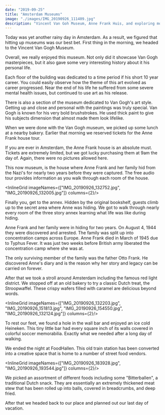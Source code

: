 ```yaml
---
date: "2019-09-25"
title: "Amsterdam Museums"
image: "./images/IMG_20190926_111409.jpg"
description: "Vincent Van Goh Museum, Anne Frank Huis, and exploring more of Amsterdam."
---
```



Today was yet another rainy day in Amsterdam. As a result, we figured that hitting up museums was our best bet. First thing in the morning, we headed to the Vincent Van Gogh Museum.

<InlineImage imageName="IMG_20190926_111409.jpg"/>

Overall, we really enjoyed this museum. Not only did it showcase Van Gogh masterpieces, but it also gave some very interesting history about it his personal life.

Each floor of the building was dedicated to a time period if his short 10 year career. You could easily observe how the theme of this art evolved as career progressed. Near the end of his life he suffered from some severe mental health issues, but continued to use art as his release.

<ImageTrifecta topImageName="MVIMG_20190926_100710.jpg" bottomImageName="IMG_20190926_101311.jpg" portraitImageName="IMG_20190926_110152.jpg" orientation="left"/>

There is also a section of the museum dedicated to Van Gogh's art style. Getting up and close and personal with the paintings was truly special. Van Gogh is known for his very bold brushstrokes.  He used thick paint to give his subjects dimension that almost made them look lifelike.

When we were done with the Van Gogh museum, we picked up some lunch at a nearby bakery. Earlier that morning we reserved tickets for the Anne Frank house tour.

If you are ever in Amsterdam, the Anne Frank house is an absolute must. Tickets are extremely limited, but we got lucky purchasing them at 9am the day of. Again, there were no pictures allowed here.

This now museum, is the house where Anne Frank and her family hid from the Nazi's for nearly two years before they were captured. The free audio tour provides information as you walk through each room of the house.

<InlineGrid imageNames={["IMG_20190926_132752.jpg", "IMG_20190926_132005.jpg"]} columns={2}/>

Finally you, get to the annex. Hidden by the original bookshelf, guests climb up to the secret area where Anne was hiding. We got to walk through nearly every room of the three story annex learning what life was like during hiding.

Anne Frank and her family were in hiding for two years. On August 4, 1944 they were discovered and arrested. The family was split up into concentration camps across Europe. Anne Frank died in March of 1945 due to Typhus Fever. It was just two weeks before British army liberated the concentration camp where she was at.

<InlineImage imageName="IMG_20190926_134509.jpg"/>

The only surviving member of the family was the father Otto Frank. He discovered Anne's diary and is the reason why her story and legacy can be carried on forever.

After that we took a stroll around Amsterdam including the famous red light district. We stopped off at an old bakery to try a classic Dutch treat, the Stroopwaffel. These crispy wafers filled with caramel are delicious beyond words.

<InlineGrid imageNames={["IMG_20190926_132203.jpg", "IMG_20190926_151813.jpg", "IMG_20190926_154550.jpg", "IMG_20190926_132124.jpg"]} columns={2}/>

To rest our feet, we found a hole in the wall bar and enjoyed an ice cold Heineken. This tiny little bar had every square inch of its walls covered in colorful soccer memorabilia. Exactly what we needed after a long day of walking.

<InlineImage imageName="IMG_20190926_163418.jpg"/>

We ended the night at FoodHallen. This old train station has been converted into a creative space that is home to a number of street food vendors.

<InlineGrid imageNames={["IMG_20190926_183928.jpg", "IMG_20190926_193544.jpg"]} columns={2}/>

We picked an assortment of different foods including some "Bitterballen", a traditional Dutch snack. They are essentially an extremely thickened meat stew that has been rolled up into balls, covered in breadcrumbs, and deep fried.

<InlineImage imageName="IMG_20190926_174934.jpg"/>

After that we headed back to our place and planned out our last day of vacation.